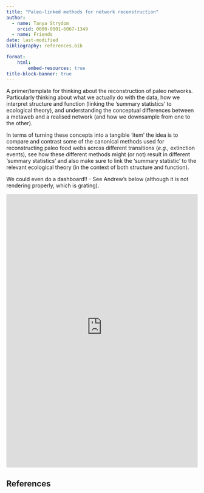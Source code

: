```yaml
---
title: "Paleo-linked methods for network reconstruction"
author:
  - name: Tanya Strydom
    orcid: 0000-0001-6067-1349
  - name: Friends
date: last-modified
bibliography: references.bib

format:
    html:
        embed-resources: true
title-block-banner: true
---
```


A primer/template for thinking about the reconstruction of paleo networks. Particularly thinking about what we actually do with the data, how we interpret structure and function (linking the 'summary statistics' to ecological theory), and understanding the conceptual differences between a metaweb and a realised network (and how we downsample from one to the other).

In terms of turning these concepts into a tangible 'item' the idea is to compare and contrast some of the canonical methods used for reconstructing paleo food webs across different transitions (*e.g.,* extinction events), see how these different methods might (or not) result in different 'summary statistics' and also make sure to link the 'summary statistic' to the relevant ecological theory (in the context of both structure and function).

We could even do a dashboard!! - See Andrew's below (although it is not rendering properly, which is grating).

```{=html}
 <iframe id="example1" src="http://andrew-beckerman.shinyapps.io/SecondaryExtinctionGame" style="border: none; width: 100%; height: 720px" frameborder="0"></iframe>
```

## References {.unnumbered}

::: {#refs}
:::